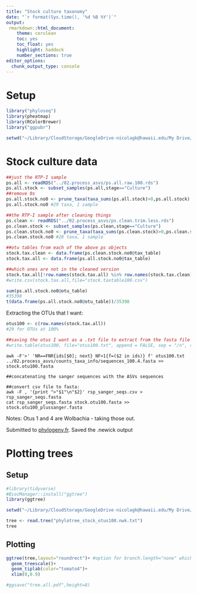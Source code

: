 ```yaml
---
title: "Stock culture taxonomy"
date: "`r format(Sys.time(), '%d %B %Y')`"
output:
 rmarkdown::html_document:
    theme: cerulean
    toc: yes
    toc_float: yes
    highlight: haddock
    number_sections: true
editor_options: 
  chunk_output_type: console
---
```


# Setup

```r
library("phyloseq")
library(pheatmap)
library(RColorBrewer)
library("ggpubr")

setwd("~/Library/CloudStorage/GoogleDrive-nicolagk@hawaii.edu/My Drive/Mosquito_business/mosquito_microbes/03.stock_culture_taxonomy")
```

# Stock culture data

```r
##just the RTP-I sample
ps.all <- readRDS("../02.process_asvs/ps.all.raw.100.rds")
ps.all.stock <- subset_samples(ps.all,stage=="Culture")
##remove 0s
ps.all.stock.no0 <- prune_taxa(taxa_sums(ps.all.stock)>0,ps.all.stock)
ps.all.stock.no0 #29 taxa, 1 sample

##the RTP-I sample after cleaning things
ps.clean <- readRDS("../02.process_asvs/ps.clean.trim.less.rds")
ps.clean.stock <- subset_samples(ps.clean,stage=="Culture")
ps.clean.stock.no0 <- prune_taxa(taxa_sums(ps.clean.stock)>0,ps.clean.stock)
ps.clean.stock.no0 #28 taxa, 1 sample

##otu tables from each of the above ps objects
stock.tax.clean <- data.frame(ps.clean.stock.no0@tax_table)
stock.tax.all <- data.frame(ps.all.stock.no0@tax_table)

##which ones are not in the cleaned version
stock.tax.all[!row.names(stock.tax.all) %in% row.names(stock.tax.clean),]
#write.csv(stock.tax.all,file="stock.taxtable100.csv")

sum(ps.all.stock.no0@otu_table)
#35398
t(data.frame(ps.all.stock.no0@otu_table))/35398
```

Extracting the OTUs that I want:

```r
otus100 <- c(row.names(stock.tax.all))
#29 for OTUs at 100%

##saving the otus I want as a .txt file to extract from the fasta file
#write.table(otus100, file="otus100.txt", append = FALSE, sep = "/n", row.names = FALSE, col.names = FALSE,quote=FALSE)
```

```
awk -F'>' 'NR==FNR{ids[$0]; next} NF>1{f=($2 in ids)} f' otus100.txt ../02.process_asvs/counts_taxa_info/sequences_100.4.fasta >> stock.otu100.fasta

##concatenating the sanger sequences with the ASVs sequences

##convert csv file to fasta:
awk -F , '{print ">"$1"\n"$2}' rsp_sanger_seqs.csv > rsp_sanger_seqs.fasta
cat rsp_sanger_seqs.fasta stock.otu100.fasta >> stock.otu100_plussanger.fasta
```

Notes: Otus 1 and 4 are Wolbachia - taking those out. 

Submitted to [phylogeny.fr](phylogeny.fr). Saved the .newick output

# Plotting trees

## Setup

```r
#library(tidyverse)
#BiocManager::install("ggtree")
library(ggtree)

setwd("~/Library/CloudStorage/GoogleDrive-nicolagk@hawaii.edu/My Drive/Mosquito_business/mosquito_microbes/03.stock_culture_taxonomy")

tree <- read.tree("phylotree_stock_otus100.nwk.txt")
tree
```

## Plotting

```r
ggtree(tree,layout="roundrect")+ #option for branch.length="none" which is cool
  geom_treescale()+
  geom_tiplab(color="tomato4")+
  xlim(0,0.9)

#ggsave("tree.all.pdf",height=8)
```

